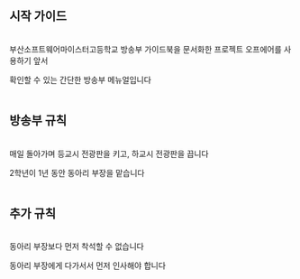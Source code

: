 ## 시작 가이드
<br/>
부산소프트웨어마이스터고등학교 방송부 가이드북을 문서화한 프로젝트 오프에어를 사용하기 앞서

확인할 수 있는 간단한 방송부 메뉴얼입니다
<br/>
<br/>
## 방송부 규칙
<br/>
매일 돌아가며 등교시 전광판을 키고, 하교시 전광판을 끕니다

2학년이 1년 동안 동아리 부장을 맡습니다
<br/>
<br/>
## 추가 규칙
<br/>
동아리 부장보다 먼저 착석할 수 없습니다

동아리 부장에게 다가서서 먼저 인사해야 합니다